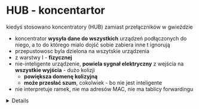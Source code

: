 
# HUB - koncentartor

kiedyś stosowano koncentratory (HUB) zamiast przełączników w gwieździe

- koncentrator **wysyła dane do wszystkich** urządzeń podłączonych do niego, a to do którego mialo dojść sobie zabiera inne t ignorują
- przepustowosc byla dzielona na wszytskie urządzenia
- z warstwy I - **fizycznej**
- nie-inteligente urządzenie, **powiela sygnał elektryczny** z wejścia na **wszystkie wyjścia** - dużo kolizji
  - **powiększa domenę kolizyjną**
  - **może przesłać szum**, cokolwiek - bo nie jest inteligente
- nie interpretuje ramek, nie ma adresów MAC, nie ma tablicy forwardingu

<Details summary="meme">

![skurwol](/lab2/img/skurwol.webp)

</Details>
